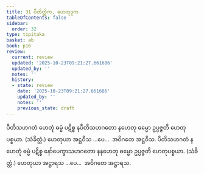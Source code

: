 ```yaml
---
title: 31 ပီတိတ္တိက, ဟေတုဒုက
tableOfContents: false
sidebar:
  order: 32
type: tipitaka
basket: ab
book: p16
review:
  current: review
  updated: '2025-10-23T09:21:27.661686'
  updated_by: ''
  notes: ''
  history:
  - state: review
    date: '2025-10-23T09:21:27.661686'
    updated_by: ''
    notes: ''
    previous_state: draft
---
```



<ReviewStatus review={frontmatter.review} showDetails={true} />

<HypothesisAnnotation frontmatter={frontmatter} />

<DynamicBreadcrumb />

<Division number="73" book="p16" e="ch" v="40" p="268">

<Paragraph number="195" book="p16">
ပီတိသဟဂတံ ဟေတုံ ဓမ္မံ ပဋိစ္စ နပီတိသဟဂတော နဟေတု ဓမ္မော ဥပ္ပဇ္ဇတိ ဟေတုပစ္စယာ. (သံခိတ္တံ.) ဟေတုယာ အဋ္ဌဝီသ …ပေ…  အဝိဂတေ အဋ္ဌဝီသ.
</Paragraph>

<Paragraph number="196" book="p16">
ပီတိသဟဂတံ နဟေတုံ ဓမ္မံ ပဋိစ္စ နော်ပေက္ခာသဟဂတော နနဟေတု ဓမ္မော ဥပ္ပဇ္ဇတိ ဟေတုပစ္စယာ. (သံခိတ္တံ.) ဟေတုယာ အဋ္ဌာရသ …ပေ…  အဝိဂတေ အဋ္ဌာရသ.
</Paragraph>
</Division>
